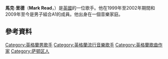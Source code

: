{{Infobox musical artist
|name = Mark Read
|image = Mark Read A1.jpg
|background = 歌手
|birth_name = Mark Daniel Read
|alias = Pop a1
|birth_date = {{birth date and age|1978|11|07|df=yes}}
|origin = 英國倫敦伍斯特公園
|genre = [[流行_(音樂類型)|流行音樂]]
|occupation = 歌手，音樂人
|instrument =主唱，鋼琴，吉他
|years_active = 
|label = 
|associated_acts = [[A1_(band)|A1]]
|website = [http://www.markreadmusic.com/ Official Site]
}}
'''馬克·里德'''（'''Mark Read'''，{{bd|1978年|11月7日}}）是[[英國|英國]]的一位歌手。他在1999年至2002年期間和2009年至今是男子組合A1的成員。他出身在一個音樂家庭。

==參考資料==
{{reflist}}

{{DEFAULTSORT:Read, Mark}}
[[Category:英格蘭男歌手|Category:英格蘭男歌手]]
[[Category:英格蘭流行音樂歌手|Category:英格蘭流行音樂歌手]]
[[Category:英格蘭歌曲作家|Category:英格蘭歌曲作家]]
[[Category:萨顿区人|Category:萨顿区人]]